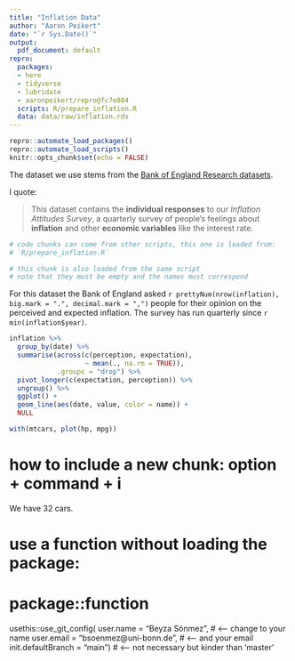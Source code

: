```yaml
---
title: "Inflation Data"
author: "Aaron Peikert"
date: "`r Sys.Date()`"
output: 
  pdf_document: default
repro:
  packages:
  - here
  - tidyverse
  - lubridate
  - aaronpeikert/repro@fc7e884
  scripts: R/prepare_inflation.R
  data: data/raw/inflation.rds
---
```


```r
repro::automate_load_packages()
repro::automate_load_scripts()
knitr::opts_chunk$set(echo = FALSE)
```

The dataset we use stems from the [Bank of England Research datasets](https://www.bankofengland.co.uk/statistics/research-datasets).

I quote:

> This dataset contains the **individual responses** to our *Inflation Attitudes Survey*, a quarterly survey of people's feelings about **inflation** and other **economic variables** like the interest rate.

```r
# code chunks can come from other scripts, this one is loaded from:
# `R/prepare_inflation.R`
```

```r
# this chunk is also loaded from the same script
# note that they must be empty and the names must correspond
```

For this dataset the Bank of England asked `r prettyNum(nrow(inflation), big.mark = ".", decimal.mark = ",")` people for their opinion on the perceived and expected inflation. The survey has run quarterly since `r min(inflation$year)`.

```r
inflation %>% 
  group_by(date) %>% 
  summarise(across(c(perception, expectation),
                   ~ mean(., na.rm = TRUE)),
            .groups = "drop") %>% 
  pivot_longer(c(expectation, perception)) %>% 
  ungroup() %>% 
  ggplot() +
  geom_line(aes(date, value, color = name)) +
  NULL
```

```r
with(mtcars, plot(hp, mpg))
```
# how to include a new chunk: option + command + i


We have 32 cars. 



# use a function without loading the package:
# package::function
usethis::use_git_config(
  user.name = "Beyza Sönmez", # <-- change to your name
  user.email = "bsoenmez@uni-bonn.de", # <-- and your email
  init.defaultBranch = "main") # <-- not necessary but kinder than 'master'

